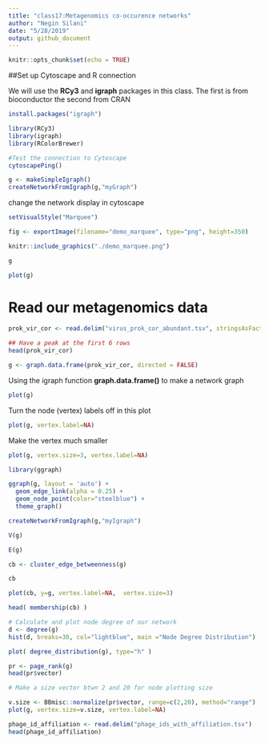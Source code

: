 ```yaml
---
title: "class17:Metagenomics co-occurence networks"
author: "Negin Silani"
date: "5/28/2019"
output: github_document
---
```


```r
knitr::opts_chunk$set(echo = TRUE)
```

##Set up Cytoscape and R connection

We will use the **RCy3** and **igraph** packages in this class.
The first is from bioconductor the second from CRAN

```r
install.packages("igraph")
```


```r
library(RCy3)
library(igraph)
library(RColorBrewer)
```

```r
#Test the connection to Cytoscape
cytoscapePing()
```


```r
g <- makeSimpleIgraph()
createNetworkFromIgraph(g,"myGraph")

```

change the network display in cytoscape

```r
setVisualStyle("Marquee")
```

```r
fig <- exportImage(filename="demo_marquee", type="png", height=350)

knitr::include_graphics("./demo_marquee.png")
```

```r
g
```

```r
plot(g)
```

# Read our metagenomics data

```r
prok_vir_cor <- read.delim("virus_prok_cor_abundant.tsv", stringsAsFactors = FALSE)

## Have a peak at the first 6 rows
head(prok_vir_cor)
```

```r
g <- graph.data.frame(prok_vir_cor, directed = FALSE)

```

Using the igraph function **graph.data.frame()** to make a network graph

```r
plot(g)
```

Turn the node (vertex) labels off in this plot

```r
plot(g, vertex.label=NA)
```

Make the vertex much smaller

```r
plot(g, vertex.size=3, vertex.label=NA)
```

```r
library(ggraph)
```

```r
ggraph(g, layout = 'auto') +
  geom_edge_link(alpha = 0.25) +
  geom_node_point(color="steelblue") +
  theme_graph()
```

```r
createNetworkFromIgraph(g,"myIgraph")
```

```r
V(g)
```

```r
E(g)
```

```r
cb <- cluster_edge_betweenness(g)
```

```r
cb
```

```r
plot(cb, y=g, vertex.label=NA,  vertex.size=3)
```

```r
head( membership(cb) )
```

```r
# Calculate and plot node degree of our network
d <- degree(g)
hist(d, breaks=30, col="lightblue", main ="Node Degree Distribution")
```

```r
plot( degree_distribution(g), type="h" )
```


```r
pr <- page_rank(g)
head(pr$vector)
```

```r
# Make a size vector btwn 2 and 20 for node plotting size

v.size <- BBmisc::normalize(pr$vector, range=c(2,20), method="range")
plot(g, vertex.size=v.size, vertex.label=NA)
```

```r
phage_id_affiliation <- read.delim("phage_ids_with_affiliation.tsv")
head(phage_id_affiliation)
```

